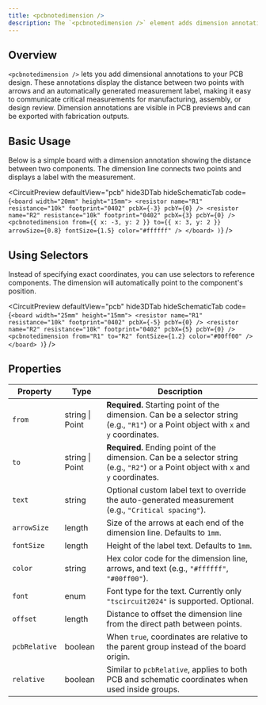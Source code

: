 ```yaml
---
title: <pcbnotedimension />
description: The `<pcbnotedimension />` element adds dimension annotations to PCBs showing measurements between two points.
---
```



## Overview

`<pcbnotedimension />` lets you add dimensional annotations to your PCB design. These annotations display the distance between two points with arrows and an automatically generated measurement label, making it easy to communicate critical measurements for manufacturing, assembly, or design review. Dimension annotations are visible in PCB previews and can be exported with fabrication outputs.

## Basic Usage

Below is a simple board with a dimension annotation showing the distance between two components. The dimension line connects two points and displays a label with the measurement.

<CircuitPreview
  defaultView="pcb"
  hide3DTab
  hideSchematicTab
  code={`
    <board width="20mm" height="15mm">
      <resistor name="R1" resistance="10k" footprint="0402" pcbX={-3} pcbY={0} />
      <resistor name="R2" resistance="10k" footprint="0402" pcbX={3} pcbY={0} />
      <pcbnotedimension
        from={{ x: -3, y: 2 }}
        to={{ x: 3, y: 2 }}
        arrowSize={0.8}
        fontSize={1.5}
        color="#ffffff"
      />
    </board>
  )
  `}
/>

## Using Selectors

Instead of specifying exact coordinates, you can use selectors to reference components. The dimension will automatically point to the component's position.

<CircuitPreview
  defaultView="pcb"
  hide3DTab
  hideSchematicTab
  code={`
    <board width="25mm" height="15mm">
      <resistor name="R1" resistance="10k" footprint="0402" pcbX={-5} pcbY={0} />
      <resistor name="R2" resistance="10k" footprint="0402" pcbX={5} pcbY={0} />
      <pcbnotedimension
        from="R1"
        to="R2"
        fontSize={1.2}
        color="#00ff00"
      />
    </board>
  )
  `}
/>

## Properties

| Property | Type | Description |
|---------|------|-------------|
| `from` | string \| Point | **Required.** Starting point of the dimension. Can be a selector string (e.g., `"R1"`) or a Point object with `x` and `y` coordinates. |
| `to` | string \| Point | **Required.** Ending point of the dimension. Can be a selector string (e.g., `"R2"`) or a Point object with `x` and `y` coordinates. |
| `text` | string | Optional custom label text to override the auto-generated measurement (e.g., `"Critical spacing"`). |
| `arrowSize` | length | Size of the arrows at each end of the dimension line. Defaults to `1mm`. |
| `fontSize` | length | Height of the label text. Defaults to `1mm`. |
| `color` | string | Hex color code for the dimension line, arrows, and text (e.g., `"#ffffff"`, `"#00ff00"`). |
| `font` | enum | Font type for the text. Currently only `"tscircuit2024"` is supported. Optional. |
| `offset` | length | Distance to offset the dimension line from the direct path between points. |
| `pcbRelative` | boolean | When `true`, coordinates are relative to the parent group instead of the board origin. |
| `relative` | boolean | Similar to `pcbRelative`, applies to both PCB and schematic coordinates when used inside groups. |
